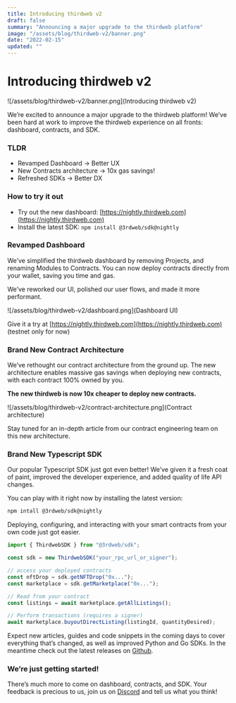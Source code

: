 ```yaml
---
title: Introducing thirdweb v2
draft: false
summary: "Announcing a major upgrade to the thirdweb platform"
image: "/assets/blog/thirdweb-v2/banner.png"
date: "2022-02-15"
updated: ""
---
```


# Introducing thirdweb v2

![/assets/blog/thirdweb-v2/banner.png](Introducing thirdweb v2)

We’re excited to announce a major upgrade to the thirdweb platform! We’ve been hard at work to improve the thirdweb experience on all fronts: dashboard, contracts, and SDK. 

### TLDR

- Revamped Dashboard → Better UX
- New Contracts architecture → 10x gas savings!
- Refreshed SDKs → Better DX

### How to try it out

- Try out the new dashboard: [https://nightly.thirdweb.com](https://nightly.thirdweb.com)
- Install the latest SDK: `npm install @3rdweb/sdk@nightly`

### Revamped Dashboard

We’ve simplified the thirdweb dashboard by removing Projects, and renaming Modules to Contracts. You can now deploy contracts directly from your wallet, saving you time and gas.

We’ve reworked our UI, polished our user flows, and made it more performant.

![/assets/blog/thirdweb-v2/dashboard.png](Dashboard UI)

Give it a try at [https://nightly.thirdweb.com](https://nightly.thirdweb.com) (testnet only for now)

### Brand New Contract Architecture

We’ve rethought our contract architecture from the ground up. The new architecture enables massive gas savings when deploying new contracts, with each contract 100% owned by you. 

**The new thirdweb is now 10x cheaper to deploy new contracts.**

![/assets/blog/thirdweb-v2/contract-architecture.png](Contract architecture)

Stay tuned for an in-depth article from our contract engineering team on this new architecture.

### Brand New Typescript SDK

Our popular Typescript SDK just got even better! We’ve given it a fresh coat of paint, improved the developer experience, and added quality of life API changes.

You can play with it right now by installing the latest version:

```bash
npm intall @3rdweb/sdk@nightly
```

Deploying, configuring, and interacting with your smart contracts from your own code just got easier.

```javascript
import { ThirdwebSDK } from "@3rdweb/sdk";

const sdk = new ThirdwebSDK("your_rpc_url_or_signer");

// access your deployed contracts
const nftDrop = sdk.getNFTDrop("0x...");
const marketplace = sdk.getMarketplace("0x...");

// Read from your contract
const listings = await marketplace.getAllListings();

// Perform transactions (requires a signer)
await marketplace.buyoutDirectListing(listingId, quantityDesired);
```

Expect new articles, guides and code snippets in the coming days to cover everything that’s changed, as well as improved Python and Go SDKs. In the meantime check out the latest releases on [Github](https://github.com/nftlabs/nftlabs-sdk-ts/tree/v2).

### We’re just getting started!

There’s much more to come on dashboard, contracts, and SDK. Your feedback is precious to us, join us on [Discord](http://discord.gg/thirdweb) and tell us what you think!